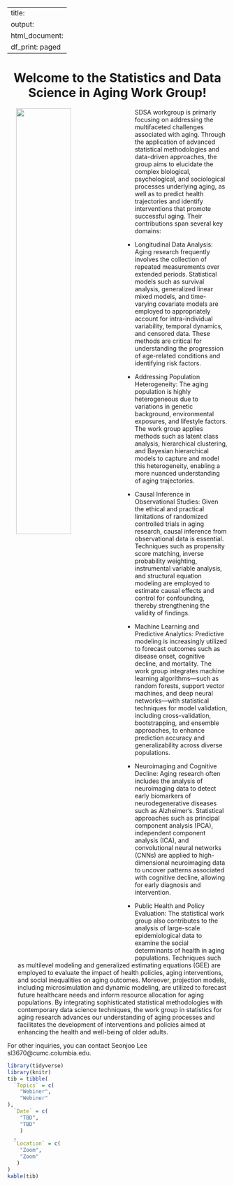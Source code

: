 
---
title:
output:
  html_document:
    df_print: paged
---

<h1 style="text-align:center">Welcome to the Statistics and Data Science in Aging Work Group!</h1>

<p>

<img src="images/SDSAlogo2.webp" style="width:50%" align="left" hspace="20"> 

SDSA workgroup is primarly focusing on addressing the multifaceted challenges associated with aging. Through the application of advanced statistical methodologies and data-driven approaches, the group aims to elucidate the complex biological, psychological, and sociological processes underlying aging, as well as to predict health trajectories and identify interventions that promote successful aging. Their contributions span several key domains:

* Longitudinal Data Analysis: Aging research frequently involves the collection of repeated measurements over extended periods. Statistical models such as survival analysis, generalized linear mixed models, and time-varying covariate models are employed to appropriately account for intra-individual variability, temporal dynamics, and censored data. These methods are critical for understanding the progression of age-related conditions and identifying risk factors.

* Addressing Population Heterogeneity: The aging population is highly heterogeneous due to variations in genetic background, environmental exposures, and lifestyle factors. The work group applies methods such as latent class analysis, hierarchical clustering, and Bayesian hierarchical models to capture and model this heterogeneity, enabling a more nuanced understanding of aging trajectories.

* Causal Inference in Observational Studies: Given the ethical and practical limitations of randomized controlled trials in aging research, causal inference from observational data is essential. Techniques such as propensity score matching, inverse probability weighting, instrumental variable analysis, and structural equation modeling are employed to estimate causal effects and control for confounding, thereby strengthening the validity of findings.

* Machine Learning and Predictive Analytics: Predictive modeling is increasingly utilized to forecast outcomes such as disease onset, cognitive decline, and mortality. The work group integrates machine learning algorithms—such as random forests, support vector machines, and deep neural networks—with statistical techniques for model validation, including cross-validation, bootstrapping, and ensemble approaches, to enhance prediction accuracy and generalizability across diverse populations.

* Neuroimaging and Cognitive Decline: Aging research often includes the analysis of neuroimaging data to detect early biomarkers of neurodegenerative diseases such as Alzheimer's. Statistical approaches such as principal component analysis (PCA), independent component analysis (ICA), and convolutional neural networks (CNNs) are applied to high-dimensional neuroimaging data to uncover patterns associated with cognitive decline, allowing for early diagnosis and intervention.

* Public Health and Policy Evaluation: The statistical work group also contributes to the analysis of large-scale epidemiological data to examine the social determinants of health in aging populations. Techniques such as multilevel modeling and generalized estimating equations (GEE) are employed to evaluate the impact of health policies, aging interventions, and social inequalities on aging outcomes. Moreover, projection models, including microsimulation and dynamic modeling, are utilized to forecast future healthcare needs and inform resource allocation for aging populations.
By integrating sophisticated statistical methodologies with contemporary data science techniques, the work group in statistics for aging research advances our understanding of aging processes and facilitates the development of interventions and policies aimed at enhancing the health and well-being of older adults.


For other inquiries, you can contact Seonjoo Lee sl3670@cumc.columbia.edu.

</p>




```r
library(tidyverse)
library(knitr)
tib = tibble(
  `Topics` = c(
    "Webiner",
    "Webiner"
),
  `Date` = c(
    "TBD",
    "TBD"
    )
  ,
  `Location` = c(
    "Zoom",
    "Zoom"
   )
)
kable(tib)
```